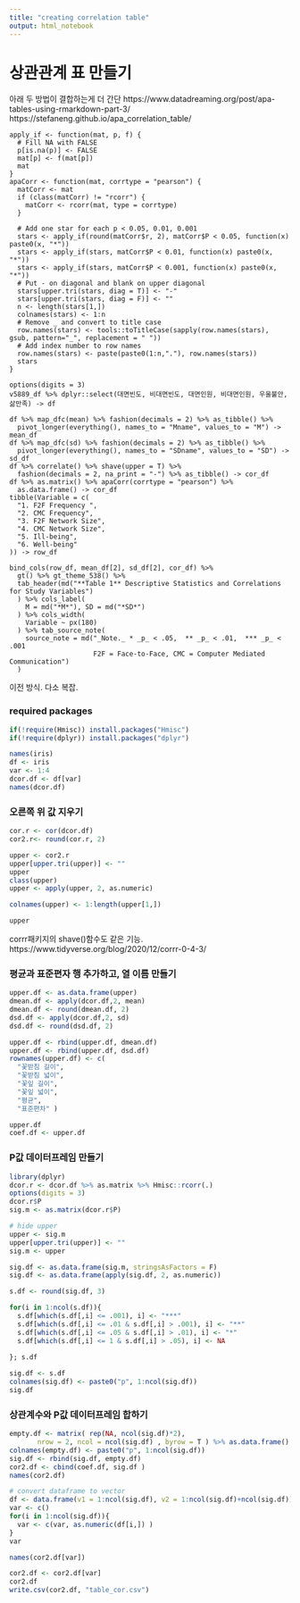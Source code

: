 ---
title: "creating correlation table"
output: html_notebook
---


# 상관관계 표 만들기
아래 두 방법이 결합하는게 더 간단 
https://www.datadreaming.org/post/apa-tables-using-rmarkdown-part-3/
https://stefaneng.github.io/apa_correlation_table/

```
apply_if <- function(mat, p, f) {
  # Fill NA with FALSE
  p[is.na(p)] <- FALSE
  mat[p] <- f(mat[p])
  mat
}
apaCorr <- function(mat, corrtype = "pearson") {
  matCorr <- mat
  if (class(matCorr) != "rcorr") {
    matCorr <- rcorr(mat, type = corrtype)
  }

  # Add one star for each p < 0.05, 0.01, 0.001
  stars <- apply_if(round(matCorr$r, 2), matCorr$P < 0.05, function(x) paste0(x, "*"))
  stars <- apply_if(stars, matCorr$P < 0.01, function(x) paste0(x, "*"))
  stars <- apply_if(stars, matCorr$P < 0.001, function(x) paste0(x, "*"))
  # Put - on diagonal and blank on upper diagonal
  stars[upper.tri(stars, diag = T)] <- "-"
  stars[upper.tri(stars, diag = F)] <- ""
  n <- length(stars[1,])
  colnames(stars) <- 1:n
  # Remove _ and convert to title case
  row.names(stars) <- tools::toTitleCase(sapply(row.names(stars), gsub, pattern="_", replacement = " "))
  # Add index number to row names
  row.names(stars) <- paste(paste0(1:n,"."), row.names(stars))
  stars
}

options(digits = 3)
v5889_df %>% dplyr::select(대면빈도, 비대면빈도, 대면인원, 비대면인원, 우울불안, 삶만족) -> df

df %>% map_dfc(mean) %>% fashion(decimals = 2) %>% as_tibble() %>% 
  pivot_longer(everything(), names_to = "Mname", values_to = "M") -> mean_df
df %>% map_dfc(sd) %>% fashion(decimals = 2) %>% as_tibble() %>% 
  pivot_longer(everything(), names_to = "SDname", values_to = "SD") -> sd_df
df %>% correlate() %>% shave(upper = T) %>% 
  fashion(decimals = 2, na_print = "-") %>% as_tibble() -> cor_df
df %>% as.matrix() %>% apaCorr(corrtype = "pearson") %>% 
  as.data.frame() -> cor_df
tibble(Variable = c(
  "1. F2F Frequency ",
  "2. CMC Frequency",
  "3. F2F Network Size",
  "4. CMC Network Size",
  "5. Ill-being",
  "6. Well-being"
)) -> row_df

bind_cols(row_df, mean_df[2], sd_df[2], cor_df) %>% 
  gt() %>% gt_theme_538() %>% 
  tab_header(md("**Table 1** Descriptive Statistics and Correlations for Study Variables")
  ) %>% cols_label(
    M = md("*M*"), SD = md("*SD*")
  ) %>% cols_width(
    Variable ~ px(180)
  ) %>% tab_source_note(
    source_note = md("_Note._ * _p_ < .05,  ** _p_ < .01,  *** _p_ < .001  
                     F2F = Face-to-Face, CMC = Computer Mediated Communication")
  )

```

이전 방식. 다소 복잡. 

### required packages

```{r}
if(!require(Hmisc)) install.packages("Hmisc")
if(!require(dplyr)) install.packages("dplyr")
```

```{r}
names(iris)
df <- iris
var <- 1:4
dcor.df <- df[var]
names(dcor.df)
```



### 오른쪽 위 값 지우기 
```{r}
cor.r <- cor(dcor.df)
cor2.r<- round(cor.r, 2)

upper <- cor2.r 
upper[upper.tri(upper)] <- ""
upper
class(upper)
upper <- apply(upper, 2, as.numeric)

colnames(upper) <- 1:length(upper[1,])

upper

```
corrr패키지의 shave()함수도 같은 기능. 
https://www.tidyverse.org/blog/2020/12/corrr-0-4-3/


### 평균과 표준편자 행 추가하고, 열 이름 만들기 
```{r}
upper.df <- as.data.frame(upper)
dmean.df <- apply(dcor.df,2, mean)
dmean.df <- round(dmean.df, 2)
dsd.df <- apply(dcor.df,2, sd)
dsd.df <- round(dsd.df, 2)

upper.df <- rbind(upper.df, dmean.df)
upper.df <- rbind(upper.df, dsd.df)
rownames(upper.df) <- c(
  "꽃받침 길이", 
  "꽃받침 넓이", 
  "꽃잎 길이", 
  "꽃잎 넓이",
  "평균", 
  "표준편차" )

upper.df
coef.df <- upper.df
```



### P값 데이터프레임 만들기
```{r}
library(dplyr)
dcor.r <- dcor.df %>% as.matrix %>% Hmisc::rcorr(.)
options(digits = 3)
dcor.r$P
sig.m <- as.matrix(dcor.r$P)

# hide upper
upper <- sig.m
upper[upper.tri(upper)] <- ""
sig.m <- upper

sig.df <- as.data.frame(sig.m, stringsAsFactors = F)
sig.df <- as.data.frame(apply(sig.df, 2, as.numeric))

s.df <- round(sig.df, 3)

for(i in 1:ncol(s.df)){
  s.df[which(s.df[,i] <= .001), i] <- "***"
  s.df[which(s.df[,i] <= .01 & s.df[,i] > .001), i] <- "**"
  s.df[which(s.df[,i] <= .05 & s.df[,i] > .01), i] <- "*"  
  s.df[which(s.df[,i] <= 1 & s.df[,i] > .05), i] <- NA
  
}; s.df

sig.df <- s.df
colnames(sig.df) <- paste0("p", 1:ncol(sig.df))
sig.df
```



### 상관계수와 P값 데이터프레임 합하기 
```{r}
empty.df <- matrix( rep(NA, ncol(sig.df)*2), 
       nrow = 2, ncol = ncol(sig.df) , byrow = T ) %>% as.data.frame()
colnames(empty.df) <- paste0("p", 1:ncol(sig.df))
sig.df <- rbind(sig.df, empty.df)
cor2.df <- cbind(coef.df, sig.df )
names(cor2.df)

# convert dataframe to vector
df <- data.frame(v1 = 1:ncol(sig.df), v2 = 1:ncol(sig.df)+ncol(sig.df))
var <- c()
for(i in 1:ncol(sig.df)){
  var <- c(var, as.numeric(df[i,]) )
}
var

names(cor2.df[var])

cor2.df <- cor2.df[var]
cor2.df
write.csv(cor2.df, "table_cor.csv")

```

